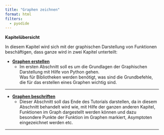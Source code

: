 ```yaml
---
title: "Graphen zeichnen"
format: html
filters:
  - pyodide
---
```


**Kapitelübersicht**

In diesem Kapitel wird sich mit der graphischen Darstellung von Funktionen beschäftigen, dass ganze wird in zwei Kapitel unterteilt: 

*   **[Graphen erstellen](graphen.qmd)**  
    * Im ersten Abschnitt soll es um die Grundlagen der Graphischen Darstellung mit Hilfe von Python gehen.  
    Was für Bibliotheken werden benötigt, was sind die Grundbefehle, die für das erstellen eines Graphen wichtig sind.

---

*   **[Graphen beschriften](graphen_beschriften.qmd)**  
    * Dieser Abschnitt soll das Ende des Tutorials darstellen, da in diesem Abschnitt behandelt wird wie, mit Hilfe der ganzen anderen Kapitel, Funktionen im Graph dargestellt werden können und dazu besondere Punkte der Funktion im Graphen markiert, Asymptoten eingezeichnet werden etc.

---

